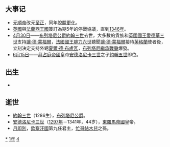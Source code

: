 {{yearTOC|1341|元'''[[至元_(元惠宗)|至元]]七年'''，'''[[至正|至正]]元年'''；越南'''[[開祐|開祐]]十三年'''，'''[[紹豐|紹豐]]元年'''；日本南朝'''[[興國_(後村上天皇)|興國]]二年'''，北朝'''[[曆應|曆應]]四年'''}}
== 大事记 ==
*[[元順帝|元順帝]]改元[[至正|至正]]，同年[[脫脫更化|脫脫更化]]。
*[[英國|英國]]與[[法蘭西王國|法蘭西王國]]簽訂為期5年的停戰協議，直到[[1346年|1346年]]。
*[[4月30日|4月30日]]——[[布列塔尼公爵|布列塔尼公爵]][[约翰三世_(布列塔尼)|約翰三世]]去世，大多數的貴族和[[英國君主列表|英國國王]][[愛德華三世_(英格蘭)|愛德華三世]]支持[[讓·德·蒙福爾|讓·德·蒙福爾]]，[[法國君主列表|法國國王]][[腓力六世_(法蘭西)|腓力六世]]聽聞[[讓·德·蒙福爾|讓·德·蒙福爾]]接待[[英格蘭|英格蘭]]使者後，立刻決定支持外甥[[夏爾·德·布盧瓦|夏爾·德·布盧瓦]]，[[布列塔尼继承战争|布列塔尼繼承戰爭]]爆發。
*[[6月15日|6月15日]]——[[拜占庭帝國|拜占庭帝國]]皇帝[[安德洛尼卡三世|安德洛尼卡三世]]之子[[約翰五世_(拜占庭)|約翰五世]]即位。


== 出生 ==
*

== 逝世 ==
{{Wikisource year mention}}
*[[约翰三世_(布列塔尼)|約翰三世]]（1286生），[[布列塔尼公爵|布列塔尼公爵]]。
*[[安德洛尼卡三世|安德洛尼卡三世]]（[[1297年|1297年]]－1341年，44岁），[[拜占庭帝国|東羅馬帝國]]皇帝。
*[[月即別|月即別]]，[[欽察汗國|欽察汗國]]第九任君主，[[忙哥帖木兒|忙哥帖木兒]]之孫。

[[Category:1341年|*]]
[[Category:1340年代|1年]]
[[Category:14世纪各年|4]]
